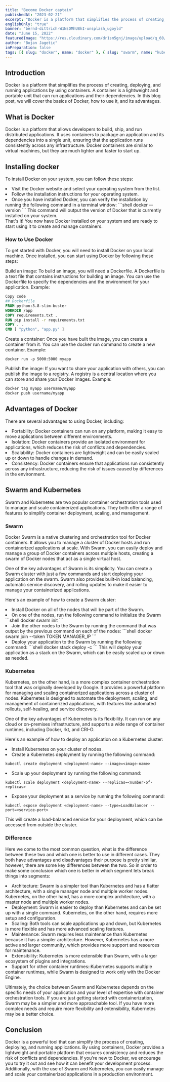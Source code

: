 ```yaml
---
title: "Become Docker captain"
publishedAt: "2023-02-21"
excerpt: "Docker is a platform that simplifies the process of creating, deploying, and running applications by using containers. A container is a lightweight and portable unit that can run applications and their dependencies."
englishOnly: "true"
banner: "bernd-dittrich-W1NsOMhU8hI-unsplash_ugoyld"
date: "June 15, 2022"
featuredImage: "https://res.cloudinary.com/dr1sm5gnj/image/upload/q_60/v1655307056/igutech/ian-taylor-jOqJbvo1P9g-unsplash_m38gg0.jpg"
author: "Bojan Jagetic"
inPreparation: false
tags: [{ slug: "docker", name: "docker" }, { slug: "swarm", name: "kubernetes" }]
---
```


## Introduction

<Link href="https://www.docker.com/">Docker</Link> is a platform that simplifies the process of creating, deploying, and running applications by using containers. A container is a lightweight and portable unit that can run applications and their dependencies. In this blog post, we will cover the basics of Docker, how to use it, and its advantages.


## What is Docker
Docker is a platform that allows developers to build, ship, and run distributed applications. It uses containers to package an application and its dependencies into a single unit, ensuring that the application runs consistently across any infrastructure. Docker containers are similar to virtual machines, but they are much lighter and faster to start up.

## Installing docker

To install Docker on your system, you can follow these steps:

<LgNumberList>
<li> 
Visit the Docker website and select your operating system from the list.
 </li>
<li> 
Follow the installation instructions for your operating system.
</li>
<li>
Once you have installed Docker, you can verify the installation by running the following command in a terminal window:
```shell
docker --version
```
 This command will output the version of Docker that is currently installed on your system.
</li>
</LgNumberList>
That's it! You now have Docker installed on your system and are ready to start using it to create and manage containers.

### How to Use Docker
To get started with Docker, you will need to install Docker on your local machine. Once installed, you can start using Docker by following these steps:

Build an image: To build an image, you will need a Dockerfile. A Dockerfile is a text file that contains instructions for building an image. You can use the Dockerfile to specify the dependencies and the environment for your application.
Example:

```Dockerfile
Copy code
## Dockerfile
FROM python:3.8-slim-buster
WORKDIR /app
COPY requirements.txt .
RUN pip install -r requirements.txt
COPY . .
CMD [ "python", "app.py" ]
```
Create a container: Once you have built the image, you can create a container from it. You can use the docker run command to create a new container.
Example:

```shell
docker run -p 5000:5000 myapp
```
Publish the image: If you want to share your application with others, you can publish the image to a registry. A registry is a central location where you can store and share your Docker images.
Example:

```bash
docker tag myapp username/myapp
docker push username/myapp
```

## Advantages of Docker
There are several advantages to using Docker, including:

<LgList>
<li><Adjusted>Portability</Adjusted>: Docker containers can run on any platform, making it easy to move applications between different environments.</li>

<li><Adjusted>Isolation</Adjusted>: Docker containers provide an isolated environment for applications, which reduces the risk of conflicts and dependencies.</li>

<li><Adjusted>Scalability</Adjusted>: Docker containers are lightweight and can be easily scaled up or down to handle changes in demand.</li>

<li><Adjusted>Consistency</Adjusted>: Docker containers ensure that applications run consistently across any infrastructure, reducing the risk of issues caused by differences in the environment.</li>
</LgList>

## Swarm and Kubernetes
Swarm and Kubernetes are two popular container orchestration tools used to manage and scale containerized applications. They both offer a range of features to simplify container deployment, scaling, and management.

### Swarm
Docker Swarm is a native clustering and orchestration tool for Docker containers. It allows you to manage a cluster of Docker hosts and run containerized applications at scale. With Swarm, you can easily deploy and manage a group of Docker containers across multiple hosts, creating a swarm of Docker nodes that act as a single virtual host.

One of the key advantages of Swarm is its simplicity. You can create a Swarm cluster with just a few commands and start deploying your application on the swarm. Swarm also provides built-in load balancing, automatic service discovery, and rolling updates to make it easier to manage your containerized applications.

Here's an example of how to create a Swarm cluster:

<LgNumberList>
<li>
 Install Docker on all of the nodes that will be part of the Swarm.
 </li>
<li> 
On one of the nodes, run the following command to initialize the Swarm
```shell
docker swarm init
```
</li>
<li>
Join the other nodes to the Swarm by running the command that was output by the previous command on each of the nodes:
```shell
docker swarm join --token TOKEN MANAGER_IP
```
</li>
<li>
Deploy your application to the Swarm by running the following command:
```shell
docker stack deploy -c <compose-file> <stack-name>
```
This will deploy your application as a stack on the Swarm, which can be easily scaled up or down as needed.
</li>
</LgNumberList>





### Kubernetes
Kubernetes, on the other hand, is a more complex container orchestration tool that was originally developed by Google. It provides a powerful platform for managing and scaling containerized applications across a cluster of nodes. Kubernetes is designed to automate the deployment, scaling, and management of containerized applications, with features like automated rollouts, self-healing, and service discovery.

One of the key advantages of Kubernetes is its flexibility. It can run on any cloud or on-premises infrastructure, and supports a wide range of container runtimes, including Docker, rkt, and CRI-O.

Here's an example of how to deploy an application on a Kubernetes cluster:


<LgNumberList>
<li>
Install Kubernetes on your cluster of nodes.
 </li>
<li> 
Create a Kubernetes deployment by running the following command:

```shell
kubectl create deployment <deployment-name> --image=<image-name>
```
</li>
<li>
Scale up your deployment by running the following command:

```shell
kubectl scale deployment <deployment-name> --replicas=<number-of-replicas>
```
</li>
<li>
Expose your deployment as a service by running the following command:

```shell
kubectl expose deployment <deployment-name> --type=LoadBalancer --port=<service-port>
```
This will create a load-balanced service for your deployment, which can be accessed from outside the cluster.
</li>
</LgNumberList>


### Difference

Here we come to the most common question, what is the difference between these two and which one is better to use in different cases. 
They both have advantages and disadvantages their purpose is pretty similiar, however, there are some key differences between the two. So in order to make some conclusion which one is better in which segment lets break things into segments:

<LgList>
<li><Adjusted>Architecture</Adjusted>: Swarm is a simpler tool than Kubernetes and has a flatter architecture, with a single manager node and multiple worker nodes. Kubernetes, on the other hand, has a more complex architecture, with a master node and multiple worker nodes.</li>
<li><Adjusted>Deployment</Adjusted>: Swarm is easier to deploy than Kubernetes and can be set up with a single command. Kubernetes, on the other hand, requires more setup and configuration.</li>
<li><Adjusted>Scaling</Adjusted>: Both tools can scale applications up and down, but Kubernetes is more flexible and has more advanced scaling features.</li>
<li><Adjusted>Maintenance</Adjusted>: Swarm requires less maintenance than Kubernetes because it has a simpler architecture. However, Kubernetes has a more active and larger community, which provides more support and resources for maintenance.</li>
<li><Adjusted>Extensibility</Adjusted>: Kubernetes is more extensible than Swarm, with a larger ecosystem of plugins and integrations.</li>
<li><Adjusted>Support for other container runtimes:</Adjusted>:Kubernetes supports multiple container runtimes, while Swarm is designed to work only with the Docker Engine.</li>
</LgList>

Ultimately, the choice between Swarm and Kubernetes depends on the specific needs of your application and your level of expertise with container orchestration tools. If you are just getting started with containerization, Swarm may be a simpler and more approachable tool. If you have more complex needs and require more flexibility and extensibility, Kubernetes may be a better choice.


## Conclusion
Docker is a powerful tool that can simplify the process of creating, deploying, and running applications. By using containers, Docker provides a lightweight and portable platform that ensures consistency and reduces the risk of conflicts and dependencies. If you're new to Docker, we encourage you to try it out and see how it can benefit your development process. Additionally, with the use of Swarm and Kubernetes, you can easily manage and scale your containerized applications in a production environment.